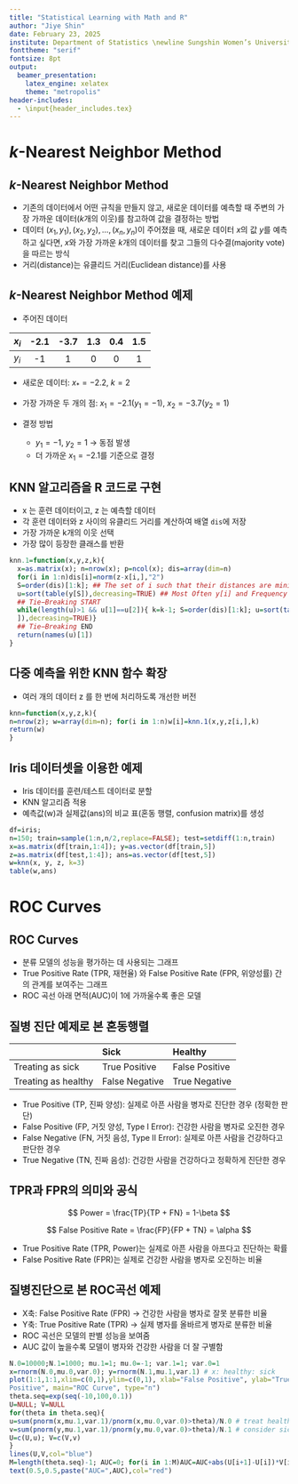 ```yaml
---
title: "Statistical Learning with Math and R"
author: "Jiye Shin"
date: February 23, 2025
institute: Department of Statistics \newline Sungshin Women’s University
fonttheme: "serif"
fontsize: 8pt
output:
  beamer_presentation:
    latex_engine: xelatex 
    theme: "metropolis"
header-includes:
  - \input{header_includes.tex}
---
```



# $k$-Nearest Neighbor Method

## $k$-Nearest Neighbor Method



- 기존의 데이터에서 어떤 규칙을 만들지 않고, 새로운 데이터를 예측할 때 주변의 가장 가까운 데이터($k$개의 이웃)를 참고하여 값을 결정하는 방법
\vt
- 데이터 $(x_1, y_1), (x_2, y_2), ..., (x_n, y_n)$이 주어졌을 때, 새로운 데이터 $x$의 값 $y$를 예측하고 싶다면, $x$와 가장 가까운 $k$개의 데이터를 찾고 그들의 다수결(majority vote)을 따르는 방식
\vt
- 거리(distance)는 유클리드 거리(Euclidean distance)를 사용


## $k$-Nearest Neighbor Method 예제 

- 주어진 데이터

| $x_i$ | -2.1 | -3.7 | 1.3 | 0.4 | 1.5 |
|-------|:----:|:----:|:---:|:---:|:---:|
| $y_i$ |  -1  |   1  |  0  |  0  |  1  |

- 새로운 데이터: $x_* = -2.2$, $k = 2$

- 가장 가까운 두 개의 점: $x_1 = -2.1 (y_1 = -1)$, $x_2 = -3.7 (y_2 = 1)$

- 결정 방법  
  - $y_1 = -1$, $y_2 = 1$ → 동점 발생  
  - 더 가까운 $x_1 = -2.1$를 기준으로 결정

## KNN 알고리즘을 R 코드로 구현
- x 는 훈련 데이터이고, z 는 예측할 데이터  
- 각 훈련 데이터와 z 사이의 유클리드 거리를 계산하여 배열 `dis`에 저장  
- 가장 가까운 k개의 이웃 선택  
- 가장 많이 등장한 클래스를 반환
```r
knn.1=function(x,y,z,k){
  x=as.matrix(x); n=nrow(x); p=ncol(x); dis=array(dim=n)
  for(i in 1:n)dis[i]=norm(z-x[i,],"2")
  S=order(dis)[1:k]; ## The set of i such that their distances are minimized.
  u=sort(table(y[S]),decreasing=TRUE) ## Most Often y[i] and Frequency
  ## Tie−Breaking START
  while(length(u)>1 && u[1]==u[2]){ k=k-1; S=order(dis)[1:k]; u=sort(table(y[S
  ]),decreasing=TRUE)}
  ## Tie−Breaking END
  return(names(u)[1])
}
```

## 다중 예측을 위한 KNN 함수 확장
- 여러 개의 데이터 z 를 한 번에 처리하도록 개선한 버전
```r
knn=function(x,y,z,k){
n=nrow(z); w=array(dim=n); for(i in 1:n)w[i]=knn.1(x,y,z[i,],k)
return(w)
}
```

## Iris 데이터셋을 이용한 예제
- Iris 데이터를 훈련/테스트 데이터로 분할  
- KNN 알고리즘 적용  
- 예측값(w)과 실제값(ans)의 비교 표(혼동 행렬, confusion matrix)를 생성
```r
df=iris;
n=150; train=sample(1:n,n/2,replace=FALSE); test=setdiff(1:n,train)
x=as.matrix(df[train,1:4]); y=as.vector(df[train,5])
z=as.matrix(df[test,1:4]); ans=as.vector(df[test,5])
w=knn(x, y, z, k=3)
table(w,ans)
```

# ROC Curves

##  ROC Curves

- 분류 모델의 성능을 평가하는 데 사용되는 그래프
\vt
- True Positive Rate (TPR, 재현율) 와 False Positive Rate (FPR, 위양성률) 간의 관계를 보여주는 그래프
\vt
- ROC 곡선 아래 면적(AUC)이 1에 가까울수록 좋은 모델


## 질병 진단 예제로 본 혼동행렬

|                     | Sick           | Healthy        |
|---------------------|:---------------|:---------------|
| Treating as sick    | True Positive  | False Positive |
| Treating as healthy | False Negative | True Negative  |


- True Positive (TP, 진짜 양성): 실제로 아픈 사람을 병자로 진단한 경우 (정확한 판단)
- False Positive (FP, 거짓 양성, Type I Error): 건강한 사람을 병자로 오진한 경우
- False Negative (FN, 거짓 음성, Type II Error): 실제로 아픈 사람을 건강하다고 판단한 경우
- True Negative (TN, 진짜 음성): 건강한 사람을 건강하다고 정확하게 진단한 경우

## TPR과 FPR의 의미와 공식

$$
Power = \frac{TP}{TP + FN} = 1-\beta
$$

$$
False Positive Rate = \frac{FP}{FP + TN} = \alpha
$$


- True Positive Rate (TPR, Power)는 실제로 아픈 사람을 아프다고 진단하는 확률
- False Positive Rate (FPR)는 실제로 건강한 사람을 병자로 오진하는 비율


## 질병진단으로 본 ROC곡선 예제
- X축: False Positive Rate (FPR) → 건강한 사람을 병자로 잘못 분류한 비율
- Y축: True Positive Rate (TPR) → 실제 병자를 올바르게 병자로 분류한 비율
- ROC 곡선은 모델의 판별 성능을 보여줌
- AUC 값이 높을수록 모델이 병자와 건강한 사람을 더 잘 구별함
```r
N.0=10000;N.1=1000; mu.1=1; mu.0=-1; var.1=1; var.0=1
x=rnorm(N.0,mu.0,var.0); y=rnorm(N.1,mu.1,var.1) # x: healthy: sick
plot(1:1,1:1,xlim=c(0,1),ylim=c(0,1), xlab="False Positive", ylab="True
Positive", main="ROC Curve", type="n")
theta.seq=exp(seq(-10,100,0.1))
U=NULL; V=NULL
for(theta in theta.seq){
u=sum(pnorm(x,mu.1,var.1)/pnorm(x,mu.0,var.0)>theta)/N.0 # treat health as sick
v=sum(pnorm(y,mu.1,var.1)/pnorm(y,mu.0,var.0)>theta)/N.1 # consider sick as healthy
U=c(U,u); V=c(V,v)
}
lines(U,V,col="blue")
M=length(theta.seq)-1; AUC=0; for(i in 1:M)AUC=AUC+abs(U[i+1]-U[i])*V[i]
text(0.5,0.5,paste("AUC=",AUC),col="red")
```


## 
\centering
\bf \Huge{Q\&A}

## 
\centering
\bf \Huge{Thank you :\text{)}}
